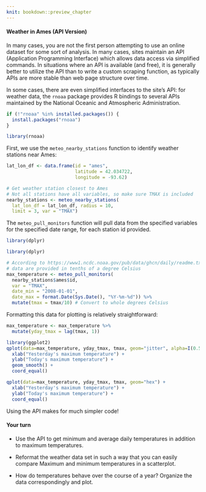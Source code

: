 ```yaml
---
knit: bookdown::preview_chapter
---
```


#### Weather in Ames (API Version)

In many cases, you are not the first person attempting to use an online dataset for some sort of analysis. In many cases, sites maintain an API (Application Programming Interface) which allows data access via simplified commands. In situations where an API is available (and free), it is generally better to utilize the API than to write a custom scraping function, as typically APIs are more stable than web page structure over time. 

In some cases, there are even simplified interfaces to the site's API: for weather data, the `rnoaa` package provides R bindings to several APIs maintained by the National Oceanic and Atmospheric Administration. 

```r
if (!"rnoaa" %in% installed.packages()) {
  install.packages("rnoaa")
}

library(rnoaa)
```

First, we use the `meteo_nearby_stations` function to identify weather stations near Ames:

```r
lat_lon_df <- data.frame(id = "ames",
                         latitude = 42.034722,
                         longitude = -93.62)

# Get weather station closest to Ames
# Not all stations have all variables, so make sure TMAX is included
nearby_stations <- meteo_nearby_stations(
  lat_lon_df = lat_lon_df, radius = 10,
  limit = 3, var = "TMAX")
```

The `meteo_pull_monitors` function will pull data from the specified variables for the specified date range, for each station id provided. 
```r
library(dplyr)
```

```r
library(dplyr)

# According to https://www1.ncdc.noaa.gov/pub/data/ghcn/daily/readme.txt, 
# data are provided in tenths of a degree Celsius
max_temperature <- meteo_pull_monitors(
  nearby_stations$ames$id, 
  var = "TMAX", 
  date_min = "2008-01-01", 
  date_max = format.Date(Sys.Date(), "%Y-%m-%d")) %>%
  mutate(tmax = tmax/10) # Convert to whole degrees Celsius
```

Formatting this data for plotting is relatively straightforward:

```r
max_temperature <- max_temperature %>%
  mutate(yday_tmax = lag(tmax, 1))

library(ggplot2)
qplot(data=max_temperature, yday_tmax, tmax, geom="jitter", alpha=I(0.5)) + 
  xlab("Yesterday's maximum temperature") +
  ylab("Today's maximum temperature") + 
  geom_smooth() + 
  coord_equal()

qplot(data=max_temperature, yday_tmax, tmax, geom="hex") + 
  xlab("Yesterday's maximum temperature") +
  ylab("Today's maximum temperature") +
  coord_equal() 

```

Using the API makes for much simpler code!


#### Your turn

+ Use the API to get minimum and average daily temperatures in addition to maximum temperatures. 

+ Reformat the weather data set in such a way that you can easily compare Maximum and minimum temperatures in a scatterplot. 

+ How do temperatures behave over the course of a year? Organize the data correspondingly and plot.
